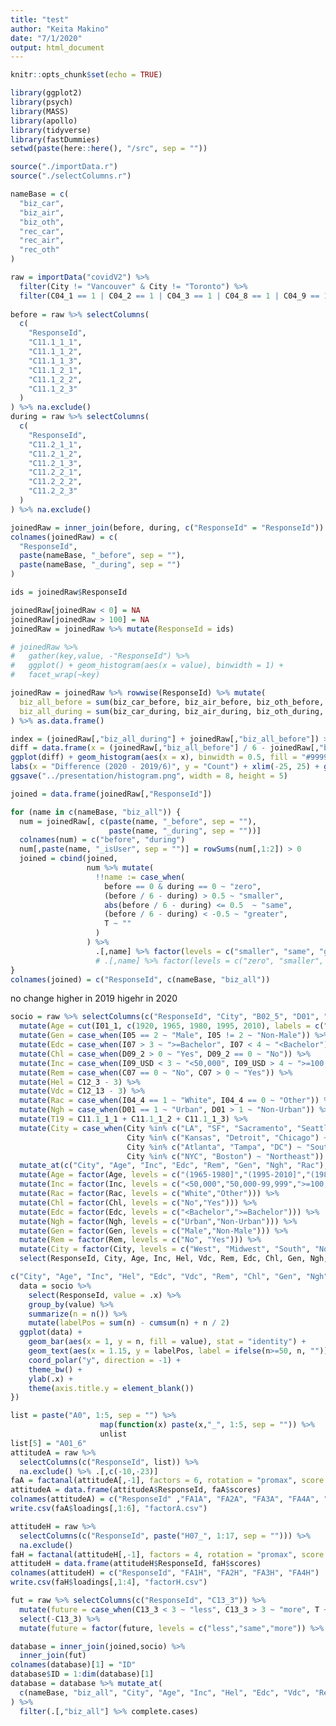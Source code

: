 ---
title: "test"
author: "Keita Makino"
date: "7/1/2020"
output: html_document
---

```{r setup, include=FALSE}
knitr::opts_chunk$set(echo = TRUE)

library(ggplot2)
library(psych)
library(MASS)
library(apollo)
library(tidyverse)
library(fastDummies)
setwd(paste(here::here(), "/src", sep = ""))

source("./importData.r")
source("./selectColumns.r")
```

```{r}
nameBase = c(
  "biz_car",
  "biz_air",
  "biz_oth",
  "rec_car",
  "rec_air",
  "rec_oth"
)

raw = importData("covidV2") %>%
  filter(City != "Vancouver" & City != "Toronto") %>%
  filter(C04_1 == 1 | C04_2 == 1 | C04_3 == 1 | C04_8 == 1 | C04_9 == 1)
  
before = raw %>% selectColumns(
  c(
    "ResponseId",
    "C11.1_1_1",
    "C11.1_1_2",
    "C11.1_1_3",
    "C11.1_2_1",
    "C11.1_2_2",
    "C11.1_2_3"
  )
) %>% na.exclude()
during = raw %>% selectColumns(
  c(
    "ResponseId",
    "C11.2_1_1",
    "C11.2_1_2",
    "C11.2_1_3",
    "C11.2_2_1",
    "C11.2_2_2",
    "C11.2_2_3"
  )
) %>% na.exclude()

joinedRaw = inner_join(before, during, c("ResponseId" = "ResponseId"))
colnames(joinedRaw) = c(
  "ResponseId",
  paste(nameBase, "_before", sep = ""),
  paste(nameBase, "_during", sep = "")
)

ids = joinedRaw$ResponseId

joinedRaw[joinedRaw < 0] = NA
joinedRaw[joinedRaw > 100] = NA
joinedRaw = joinedRaw %>% mutate(ResponseId = ids)

# joinedRaw %>%
#   gather(key,value, -"ResponseId") %>%
#   ggplot() + geom_histogram(aes(x = value), binwidth = 1) +
#   facet_wrap(~key)

joinedRaw = joinedRaw %>% rowwise(ResponseId) %>% mutate(
  biz_all_before = sum(biz_car_before, biz_air_before, biz_oth_before, na.rm = T),
  biz_all_during = sum(biz_car_during, biz_air_during, biz_oth_during, na.rm = T)
) %>% as.data.frame()

index = (joinedRaw[,"biz_all_during"] + joinedRaw[,"biz_all_before"]) > 0
diff = data.frame(x = (joinedRaw[,"biz_all_before"] / 6 - joinedRaw[,"biz_all_during"])[index])
ggplot(diff) + geom_histogram(aes(x = x), binwidth = 0.5, fill = "#9999FF") + theme_bw() +
labs(x = "Difference (2020 - 2019/6)", y = "Count") + xlim(-25, 25) + geom_vline(xintercept = 0, alpha = 0.3)
ggsave("../presentation/histogram.png", width = 8, height = 5)

joined = data.frame(joinedRaw[,"ResponseId"])

for (name in c(nameBase, "biz_all")) {
  num = joinedRaw[, c(paste(name, "_before", sep = ""),
                      paste(name, "_during", sep = ""))]
  colnames(num) = c("before", "during")
  num[,paste(name, "_isUser", sep = "")] = rowSums(num[,1:2]) > 0
  joined = cbind(joined,
                 num %>% mutate(
                   !!name := case_when(
                     before == 0 & during == 0 ~ "zero",
                     (before / 6 - during) > 0.5 ~ "smaller",
                     abs(before / 6 - during) <= 0.5  ~ "same",
                     (before / 6 - during) < -0.5 ~ "greater",
                     T ~ ""
                   )
                 ) %>%
                   .[,name] %>% factor(levels = c("smaller", "same", "greater")))
                   # .[,name] %>% factor(levels = c("zero", "smaller", "same", "greater")))
}
colnames(joined) = c("ResponseId", c(nameBase, "biz_all"))
```

no change
higher in 2019
higehr in 2020

```{r fig.width=16, fig.height=24}
socio = raw %>% selectColumns(c("ResponseId", "City", "B02_5", "D01", "D09_2", "C07", "C12_3", "C12_13", "I01_1", "I04_4", "I05", "I09_USD", "I07", "I12", "C11.1_1_1", "C11.1_1_2", "C11.1_1_3")) %>% 
  mutate(Age = cut(I01_1, c(1920, 1965, 1980, 1995, 2010), labels = c("(1920-1965]","(1965-1980]","(1980-1995]","(1995-2010]"))) %>%
  mutate(Gen = case_when(I05 == 2 ~ "Male", I05 != 2 ~ "Non-Male")) %>%
  mutate(Edc = case_when(I07 > 3 ~ ">=Bachelor", I07 < 4 ~ "<Bachelor")) %>%
  mutate(Chl = case_when(D09_2 > 0 ~ "Yes", D09_2 == 0 ~ "No")) %>%
  mutate(Inc = case_when(I09_USD < 3 ~ "<50,000", I09_USD > 4 ~ ">=100,000", T ~ "50,000-99,999")) %>%
  mutate(Rem = case_when(C07 == 0 ~ "No", C07 > 0 ~ "Yes")) %>%
  mutate(Hel = C12_3 - 3) %>%
  mutate(Vdc = C12_13 - 3) %>%
  mutate(Rac = case_when(I04_4 == 1 ~ "White", I04_4 == 0 ~ "Other")) %>%
  mutate(Ngh = case_when(D01 == 1 ~ "Urban", D01 > 1 ~ "Non-Urban")) %>%
  mutate(T19 = C11.1_1_1 + C11.1_1_2 + C11.1_1_3) %>%
  mutate(City = case_when(City %in% c("LA", "SF", "Sacramento", "Seattle", "SD", "Denver", "SLC") ~ "West",
                          City %in% c("Kansas", "Detroit", "Chicago") ~ "Midwest",
                          City %in% c("Atlanta", "Tampa", "DC") ~ "South",
                          City %in% c("NYC", "Boston") ~ "Northeast")) %>%
  mutate_at(c("City", "Age", "Inc", "Edc", "Rem", "Gen", "Ngh", "Rac"), as.factor) %>%
  mutate(Age = factor(Age, levels = c("(1965-1980]","(1995-2010]","(1980-1995]","(1920-1965]"))) %>%
  mutate(Inc = factor(Inc, levels = c("<50,000","50,000-99,999",">=100,000"))) %>%
  mutate(Rac = factor(Rac, levels = c("White","Other"))) %>%
  mutate(Chl = factor(Chl, levels = c("No","Yes"))) %>%
  mutate(Edc = factor(Edc, levels = c("<Bachelor",">=Bachelor"))) %>%
  mutate(Ngh = factor(Ngh, levels = c("Urban","Non-Urban"))) %>%
  mutate(Gen = factor(Gen, levels = c("Male","Non-Male"))) %>%
  mutate(Rem = factor(Rem, levels = c("No", "Yes"))) %>%
  mutate(City = factor(City, levels = c("West", "Midwest", "South", "Northeast"))) %>%
  select(ResponseId, City, Age, Inc, Hel, Vdc, Rem, Edc, Chl, Gen, Ngh, Rac, T19)
```

```{r fig.width=8, fig.height=4.8}
c("City", "Age", "Inc", "Hel", "Edc", "Vdc", "Rem", "Chl", "Gen", "Ngh", "Rac") %>% map( ~ {
  data = socio %>%
    select(ResponseId, value = .x) %>%
    group_by(value) %>%
    summarize(n = n()) %>%
    mutate(labelPos = sum(n) - cumsum(n) + n / 2)
  ggplot(data) +
    geom_bar(aes(x = 1, y = n, fill = value), stat = "identity") +
    geom_text(aes(x = 1.15, y = labelPos, label = ifelse(n>=50, n, ""))) +
    coord_polar("y", direction = -1) +
    theme_bw() +
    ylab(.x) +
    theme(axis.title.y = element_blank())
})
```

```{r}
list = paste("A0", 1:5, sep = "") %>% 
                    map(function(x) paste(x,"_", 1:5, sep = "")) %>% 
                    unlist
list[5] = "A01_6"
attitudeA = raw %>%
  selectColumns(c("ResponseId", list)) %>%
  na.exclude() %>% .[,c(-10,-23)]
faA = factanal(attitudeA[,-1], factors = 6, rotation = "promax", score = "Bartlett")
attitudeA = data.frame(attitudeA$ResponseId, faA$scores)
colnames(attitudeA) = c("ResponseId" ,"FA1A", "FA2A", "FA3A", "FA4A", "FA5A", "FA6A")
write.csv(faA$loadings[,1:6], "factorA.csv")
```

```{r fig.width=16, fig.height=24}
attitudeH = raw %>%
  selectColumns(c("ResponseId", paste("H07_", 1:17, sep = ""))) %>%
  na.exclude()
faH = factanal(attitudeH[,-1], factors = 4, rotation = "promax", score = "Bartlett")
attitudeH = data.frame(attitudeH$ResponseId, faH$scores)
colnames(attitudeH) = c("ResponseId", "FA1H", "FA2H", "FA3H", "FA4H")
write.csv(faH$loadings[,1:4], "factorH.csv")
```

```{r fig.width=16, fig.height=24}
fut = raw %>% selectColumns(c("ResponseId", "C13_3")) %>%
  mutate(future = case_when(C13_3 < 3 ~ "less", C13_3 > 3 ~ "more", T ~ "same"))  %>%
  select(-C13_3) %>%
  mutate(future = factor(future, levels = c("less","same","more")) %>% as.numeric())
```

```{r}
database = inner_join(joined,socio) %>%
  inner_join(fut)
colnames(database)[1] = "ID"
database$ID = 1:dim(database)[1]
database = database %>% mutate_at(
  c(nameBase, "biz_all", "City", "Age", "Inc", "Hel", "Edc", "Vdc", "Rem", "Chl", "Gen", "Ngh", "Rac", "T19"), as.numeric
) %>%
  filter(.[,"biz_all"] %>% complete.cases)
```